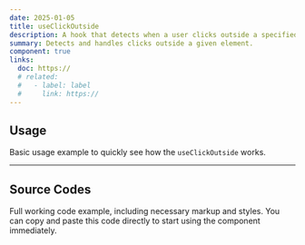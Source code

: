 ```yaml
---
date: 2025-01-05
title: useClickOutside
description: A hook that detects when a user clicks outside a specified element, commonly used to close popups, dropdowns, or modals.
summary: Detects and handles clicks outside a given element.
component: true
links:
  doc: https://
  # related:
  #   - label: label
  #     link: https://
---
```


## Usage

Basic usage example to quickly see how the `useClickOutside` works.

<UseClickOutsideDemosUsage />

---

## Source Codes

Full working code example, including necessary markup and styles.
You can copy and paste this code directly to start using the component immediately.

<SourceCodes name="use-click-outside" />
